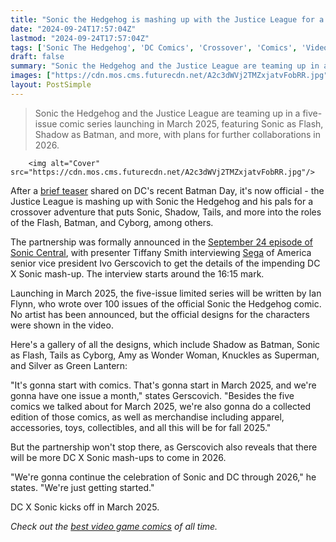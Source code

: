 ```yaml
---
title: "Sonic the Hedgehog is mashing up with the Justice League for a comic series that turns Sonic into the Flash, Shadow into Batman, and more"
date: "2024-09-24T17:57:04Z"
lastmod: "2024-09-24T17:57:04Z"
tags: ['Sonic The Hedgehog', 'DC Comics', 'Crossover', 'Comics', 'Video Game Comics', 'Limited Series']
draft: false
summary: "Sonic the Hedgehog and the Justice League are teaming up in a five-issue comic series launching in March 2025, featuring Sonic as Flash, Shadow as Batman, and more, with plans for further collaborations in 2026."
images: ["https://cdn.mos.cms.futurecdn.net/A2c3dWVj2TMZxjatvFobRR.jpg"]
layout: PostSimple
---
```

> Sonic the Hedgehog and the Justice League are teaming up in a five-issue comic series launching in March 2025, featuring Sonic as Flash, Shadow as Batman, and more, with plans for further collaborations in 2026.


        <img alt="Cover" src="https://cdn.mos.cms.futurecdn.net/A2c3dWVj2TMZxjatvFobRR.jpg"/>
        
After a [brief teaser](https://www.youtube.com/watch?v=DIG7PGct4EY) shared on DC's recent Batman Day, it's now official - the Justice League is mashing up with Sonic the Hedgehog and his pals for a crossover adventure that puts Sonic, Shadow, Tails, and more into the roles of the Flash, Batman, and Cyborg, among others.

The partnership was formally announced in the [September 24 episode of Sonic Central](https://youtu.be/t8b1woTWRIY?si=024wihYJlPP8mxRp), with presenter Tiffany Smith interviewing [Sega](https://www.gamesradar.com/tag/sega/) of America senior vice president Ivo Gerscovich to get the details of the impending DC X Sonic mash-up. The interview starts around the 16:15 mark.

Launching in March 2025, the five-issue limited series will be written by Ian Flynn, who wrote over 100 issues of the official Sonic the Hedgehog comic. No artist has been announced, but the official designs for the characters were shown in the video. 

Here's a gallery of all the designs, which include Shadow as Batman, Sonic as Flash, Tails as Cyborg, Amy as Wonder Woman, Knuckles as Superman, and Silver as Green Lantern:

"It's gonna start with comics. That's gonna start in March 2025, and we're gonna have one issue a month," states Gerscovich. "Besides the five comics we talked about for March 2025, we're also gonna do a collected edition of those comics, as well as merchandise including apparel, accessories, toys, collectibles, and all this will be for fall 2025."

But the partnership won't stop there, as Gerscovich also reveals that there will be more DC X Sonic mash-ups to come in 2026.

"We're gonna continue the celebration of Sonic and DC through 2026," he states. "We're just getting started."

DC X Sonic kicks off in March 2025.

*Check out the *[<em>best video game comics</em>](https://www.gamesradar.com/best-video-game-comics/)* of all time.*
        
